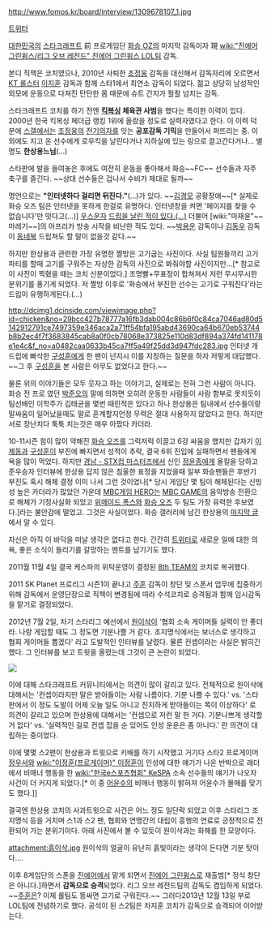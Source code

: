 http://www.fomos.kr/board/interview/1309678107_1.jpg

[https://twitter.com/HwaHH 트위터]

[[대한민국]]의 [[스타크래프트]] 前 프로게임단 [[화승 OZ]]의 마지막 감독이자 現 [[wiki:"진에어 그린윙스/리그 오브 레전드" 진에어 그린윙스 LOL팀]]  감독.

본디 직책은 코치였으나, 2010년 사퇴한 [[조정웅]] 감독을 대신해서 감독자리에 오르면서 [[KT 롤스터]] [[이지훈]] 감독과 함께 스타1에서 최연소 감독이 되었다. 젊고 상당히 남성적인 외모에 운동으로 다져진 탄탄한 몸 때문에 슈트 간지가 좔좔 넘치는 감독.

스타크래프트 코치를 하기 전엔 '''[[킥복싱]] 체육관 사범'''을 했다는 특이한 이력이 있다. 2000년 한국 킥복싱 페더급 랭킹 1위에 올랐을 정도로 실력자였다고 한다. 이 이력 덕분에 [[스갤]]에서는 [[조정웅]]의 [[전기의자]]를 잇는 '''공포감독 기믹'''을 만들어서 퍼뜨리는 중. 이 외에도 지고 온 선수에게 로우킥을 날린다거나 지하실에 있는 링으로 끌고간다거나... 별명도 '''한상용느님'''(...)

스타판에 발을 들여놓은 후에도 여전히 운동을 좋아해서 화승~~FC~~ 선수들과 자주 축구를 즐긴다. ~~상대 선수들은 겁나서 수비가 제대로 될까~~

명언으로는 '''"인터넷하다 걸리면 뒤진다."'''(...)가 있다. ~~[[김경모]] 공황장애~~[* 실제로 화승 오즈 팀은 인터넷을 못하게 한걸로 유명하다. 인터넷창을 켜면 '페이지를 찾을 수 없습니다'만 떳다고(...)]
[[우스운자]] [http://gall.dcinside.com/list.php?id=starcraft_new&no=83381 드립을 날린 적이 있다.(...)] 더불어 [wiki:"마재윤"~~마레기~~]의 아프리카 방송 시작을 비난한 적도 있다. ~~[[박용운]] 감독이나 [[김동우]] 감독이 [[동네북]] 드립쳐도 할 말이 없을것 같다.~~

하지만 한상용과 관련한 가장 유명한 짤방은 고기굽는 사진이다. 사실 팀원들끼리 고기파티를 할때 고기를 구워주는 자상한 감독의 사진으로 봐줘야할 사진이지만...[* 참고로 이 사진이 찍혔을 때는 코치 신분이었다.] 조명빨+무표정이 합쳐져서 저런 무시무시한 분위기를 풍기게 되었다. 저 짤방 이후로 '화승에서 부진한 선수는 고기로 구워진다'라는 드립이 유행하게된다.(...) 

http://dcimg1.dcinside.com/viewimage.php?id=chicken&no=29bcc427b78777a16fb3dab004c86b6f0c84ca7046ad80d5142912791ce7497359e346aca2a71ff54bfa195abd43690ca64b670eb53744b8b2ec4f7f3683845cab8a0f0cb78068e373825e110d83df894a374fd141178e1e4c&f_no=a0482caa0633b45ca7ff5a49f25dd3d947fdc283.jpg 
인터넷 개드립에 빠삭한 [[구성훈]]에게 한 팬이 넌지시 이를 지칭하는 질문을 하자 저렇게 대답했다. ~~그 후 [[구성훈]]을 본 사람은 아무도 없었다고 한다.~~

물론 위의 이야기들은 모두 웃자고 하는 이야기고, 실제로는 전혀 그런 사람이 아니다. 화승 전 프로 였던 [[박준오]]의 말에 의하면 오히려 운동한 사람들이 사람 함부로 못치듯이 팀선배인 이학주가 김태균을 몇번 때린적은 있다고 하나 한상용은 팀내에서 선수들이랑 말싸움이 일어났을때도 말로 훈계할지언정 무력은 절대 사용하지 않았다고 한다. 하지만 서로 장난치다 툭툭 치는것은 매우 아팠다 카더라.

10-11시즌 힘이 많이 약해진 [[화승 오즈]]를 그럭저럭 이끌고 6강 싸움을 했지만 갑자기 [[이제동]]과 [[구성훈]]이 부진에 빠지면서 성적이 추락, 결국 6위 진입에 실패하면서 팬들에게 욕을 많이 먹었다. 하지만 [[경남 - STX컵 마스터즈]]에서 신인 [[정윤종]]에게 올킬을 당하고 준우승자 인터뷰에 한상용 답지 않은 침울한 표정을 지었을때 일부 화승팬들은 후반기 부진도 혹시 해체 결정 이미 나서 그런 것이었나[* 당시 게임단 몇 팀이 해체된다는 신빙성 높은 카더라가 많았던 가운데 [[MBC게임 HERO]]는 [[MBC GAME]]의 음악방송 전환으로 해체가 기정사실화 되었고 [[위메이드 폭스]]와 [[화승 오즈]] 두 팀도 가장 유력한 후보였다.]라는 불안감에 떨었고. 그것은 사실이었다. 화승 갤러리에 남긴 한상용의 [http://gall.dcgame.in/list.php?id=lecafoz&no=22124&page=1&bbs= 마지막 글]에서 알 수 있다. 

자신은 아직 이 바닥을 떠날 생각은 없다고 한다. 간간히 [[트위터]]로 새로운 일에 대한 의욕, 좋은 소식이 들리기를 갈망하는 멘트를 남기기도 했다. 

2011월 11월 4일 결국 케스파의 위탁운영이 결정된 [[8th TEAM]]의 코치로 복귀했다. 

2011 SK Planet 프로리그 시즌1이 끝나고 [[주훈]] 감독이 창단 및 스폰서 업무에 집중하기 위해 감독에서 운영단장으로 직책이 변경됨에 따라 수석코치로 승격됨과 함께 임시감독을 맡기로 결정되었다.

2012년 7월 2일, 차기 스타리그 예선에서 [[원이삭]]이 '협회 소속 게이머들 실력이 안 좋더라. 나랑 게임할 때도 그 정도면 기분나쁠 거 같다. 조지명식에서는 보너스로 생각하고 협회 게이머들 뽑겠다' 라고 도발적인 인터뷰를 날렸다. 물론 컨셉이라는 사실은 밝히긴 했다. 그 인터뷰를 보고 트윗을 올렸는데 그것이 큰 논란이 되었다. 

<img src=http://www.rigvedawiki.net/r1/pds/twitterdrip.JPG>

이에 대해 스타크래프트 커뮤니티에서는 의견이 많이 갈리고 있다. 전체적으로 원이삭에 대해서는 '컨셉이라지만 말은 받아들이는 사람 나름이다. 기분 나쁠 수 있다.' vs. '스타판에서 이 정도 도발이 어제 오늘 일도 아니고 진지하게 받아들이는 쪽이 이상하다' 로 의견이 갈리고 있으며 한상용에 대해서는 '컨셉으로 저런 말 한 거다. 기분나쁘게 생각할 거 없다' vs. '실력적인 걸로 컨셉 잡을 순 있어도 인성 운운은 좀 아니다.' 란 의견이 대립하는 중이었다.

이에 몇몇 스2팬이 한상용과 트윗으로 키배를 하기 시작했고 거기다 스타2 프로게이머 [[정우서]]와 [[wiki:"이정훈(프로게이머)" 이정훈]]이 인성에 대한 얘기가 나온 반박으로 래더에서 비매너 행동을 한 [[wiki:"한국e스포츠협회" KeSPA]] 소속 선수들의 얘기가 나오자 사건이 더 커지게 되었다.[* 이 중 [[어윤수]]의 비매너 행동이 밝혀져 어윤수가 몰매를 맞기도 했다.]]

결국엔 한상용 코치의 사과트윗으로 사건은 어느 정도 일단락 되었고 이후 스타리그 조지명식 등을 거치며 스1과 스2 팬, 협회와 연맹간의 대립이 흥행의 연료로 긍정적으로 전환되어 가는 분위기이다. 아래 사진에서 볼 수 있듯이 원이삭과는 화해를 한 모양이다.

attachment:흙이삭.jpg
원이삭의 얼굴이 유난히 흙빛이라는 생각이 든다면 기분 탓이다….

이후 8게임단의 스폰을 [[진에어]]에서 맡게 되면서 [[진에어 그린윙스]]로 재출범[* 정식 창단은 아니다.]하면서 '''감독으로 승격'''되었다. 리그 오브 레전드팀의 감독도 겸임하게 되었다. ~~[[주훈]]은? 이제 롤팀도 똥싸면 고기로 구워진다.~~ 그러다2013년 12월 13일 부로 LOL팀에 전념하기로 했다. 공석이 된 스2팀은 차지훈 코치가 감독으로 승격되어 이어받는다.
